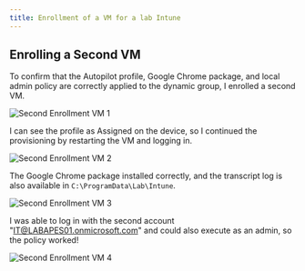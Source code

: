 ```yaml
---  
title: Enrollment of a VM for a lab Intune
---
```

## Enrolling a Second VM

To confirm that the Autopilot profile, Google Chrome package, and local admin policy are correctly applied to the dynamic group, I enrolled a second VM.

![Second Enrollment VM 1](/images/intune/intune-lab/enrollment-second-VM-lab-intune-1.png)

I can see the profile as Assigned on the device, so I continued the provisioning by restarting the VM and logging in.

![Second Enrollment VM 2](/images/intune/intune-lab/enrollment-second-VM-lab-intune-2.png)

The Google Chrome package installed correctly, and the transcript log is also available in `C:\ProgramData\Lab\Intune`.

![Second Enrollment VM 3](/images/intune/intune-lab/enrollment-second-VM-lab-intune-3.png)

I was able to log in with the second account "IT@LABAPES01.onmicrosoft.com" and could also execute as an admin, so the policy worked!

![Second Enrollment VM 4](/images/intune/intune-lab/enrollment-second-VM-lab-intune-4.png)